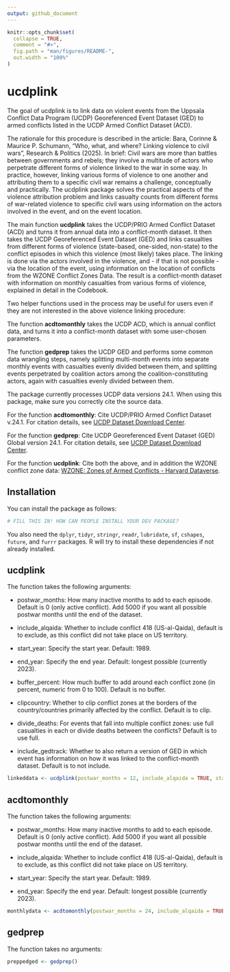 ```yaml
---
output: github_document
---
```


<!-- README.md is generated from README.Rmd. Please edit that file -->

```r
knitr::opts_chunk$set(
  collapse = TRUE,
  comment = "#>",
  fig.path = "man/figures/README-",
  out.width = "100%"
)
```

# ucdplink

<!-- badges: start -->

<!-- badges: end -->

The goal of ucdplink is to link data on violent events from the Uppsala Conflict Data Program (UCDP) Georeferenced Event Dataset (GED) to armed conflicts listed in the UCDP Armed Conflict Dataset (ACD).

The rationale for this procedure is described in the article: Bara, Corinne & Maurice P. Schumann, "Who, what, and where? Linking violence to civil wars", Research & Politics (2025). In brief: Civil wars are more than battles between governments and rebels; they involve a multitude of actors who perpetrate different forms of violence linked to the war in some way. In practice, however, linking various forms of violence to one another and attributing them to a specific civil war remains a challenge, conceptually and practically. The ucdplink package solves the practical aspects of the violence attribution problem and links casualty counts from different forms of war-related violence to specific civil wars using information on the actors involved in the event, and on the event location.

The main function **ucdplink** takes the UCDP/PRIO Armed Conflict Dataset (ACD) and turns it from annual data into a conflict-month dataset. It then takes the UCDP Georeferenced Event Dataset (GED) and links casualties from different forms of violence (state-based, one-sided, non-state) to the conflict episodes in which this violence (most likely) takes place. The linking is done via the actors involved in the violence, and - if that is not possible - via the location of the event, using information on the location of conflicts from the WZONE Conflict Zones Data. The result is a conflict-month dataset with information on monthly casualties from various forms of violence, explained in detail in the Codebook.

Two helper functions used in the process may be useful for users even if they are not interested in the above violence linking procedure:

The function **acdtomonthly** takes the UCDP ACD, which is annual conflict data, and turns it into a conflict-month dataset with some user-chosen parameters.

The function **gedprep** takes the UCDP GED and performs some common data wrangling steps, namely splitting multi-month events into separate monthly events with casualties evenly divided between them, and splitting events perpetrated by coalition actors among the coalition-constituting actors, again with casualties evenly divided between them.

The package currently processes UCDP data versions 24.1. When using this package, make sure you correctly cite the source data.

For the function **acdtomonthly**: Cite UCDP/PRIO Armed Conflict Dataset v.24.1. For citation details, see [UCDP Dataset Download Center](https://ucdp.uu.se/downloads/).

For the function **gedprep**: Cite UCDP Georeferenced Event Dataset (GED) Global version 24.1. For citation details, see [UCDP Dataset Download Center](https://ucdp.uu.se/downloads/).

For the function **ucdplink**: Cite both the above, and in addition the WZONE conflict zone data: [WZONE: Zones of Armed Conflicts - Harvard Dataverse](https://dataverse.harvard.edu/dataset.xhtml?persistentId=doi:10.7910/DVN/PUWJEU).

## Installation

You can install the package as follows:

``` r
# FILL THIS IN! HOW CAN PEOPLE INSTALL YOUR DEV PACKAGE?
```

You also need the `dplyr`, `tidyr`, `stringr`, `readr`, `lubridate`, `sf`, `cshapes`, `future`, and `furrr` packages. R will try to install these dependencies if not already installed.

## ucdplink

The function takes the following arguments:

-   postwar_months: How many inactive months to add to each episode. Default is 0 (only active conflict). Add 5000 if you want all possible postwar months until the end of the dataset.

-   include_alqaida: Whether to include conflict 418 (US-al-Qaida), default is to exclude, as this conflict did not take place on US territory.

-   start_year: Specify the start year. Default: 1989.

-   end_year: Specify the end year. Default: longest possible (currently 2023).

-   buffer_percent: How much buffer to add around each conflict zone (in percent, numeric from 0 to 100). Default is no buffer.

-   clipcountry: Whether to clip conflict zones at the borders of the country/countries primarily affected by the conflict. Default is to clip.

-   divide_deaths: For events that fall into multiple conflict zones: use full casualties in each or divide deaths between the conflicts? Default is to use full.

-   include_gedtrack: Whether to also return a version of GED in which event has information on how it was linked to the conflict-month dataset. Default is to not include.

```r
linkeddata <- ucdplink(postwar_months = 12, include_alqaida = TRUE, start_year = 1999, end_year = 2010, buffer_percent = 10, clipcountry = FALSE, divide_deaths = TRUE, include_gedtrack = TRUE)
```

## acdtomonthly

The function takes the following arguments:

-   postwar_months: How many inactive months to add to each episode. Default is 0 (only active conflict). Add 5000 if you want all possible postwar months until the end of the dataset.

-   include_alqaida: Whether to include conflict 418 (US-al-Qaida), default is to exclude, as this conflict did not take place on US territory.

-   start_year: Specify the start year. Default: 1989.

-   end_year: Specify the end year. Default: longest possible (currently 2023).

```r
monthlydata <- acdtomonthly(postwar_months = 24, include_alqaida = TRUE, start_year = 1993, end_year = 2020)
```

## gedprep

The function takes no arguments:

```r
preppedged <- gedprep()
```
